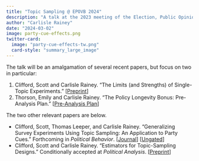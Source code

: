 ```yaml
---
title: "Topic Sampling @ EPOVB 2024"
description: "A talk at the 2023 meeting of the Election, Public Opinion, and Voting Behavior section of APSA.."
author: "Carlisle Rainey"
date: "2024-03-02"
image: party-cue-effects.png
twitter-card:
  image: "party-cue-effects-tw.png"
  card-style: "summary_large_image"
---
```


The talk will be an amalgamation of several recent papers, but focus on two in particular:

1. Clifford, Scott and Carlisle Rainey. "The Limits (and Strengths) of Single-Topic Experiments." [[Preprint](https://osf.io/zaykd)]
2. Thorson, Emily and Carlisle Rainey. "The Policy Longevity Bonus: Pre-Analysis Plan." [[Pre-Analysis Plan](https://osf.io/4kjcf)]

The two other relevant papers are below.

- Clifford, Scott, Thomas Leeper, and Carlisle Rainey. "Generalizing Survey Experiments Using Topic Sampling: An Application to Party Cues." Forthcoming in *Political Behavior*. [[Journal](https://doi.org/10.1007/s11109-023-09870-1)] [[Ungated](../../papers/gte.pdf)]
- Clifford, Scott and Carlisle Rainey. "Estimators for Topic-Sampling Designs." Conditionally accepted at *Political Analysis*. [[Preprint](https://osf.io/preprints/socarxiv/7ady6/)]
